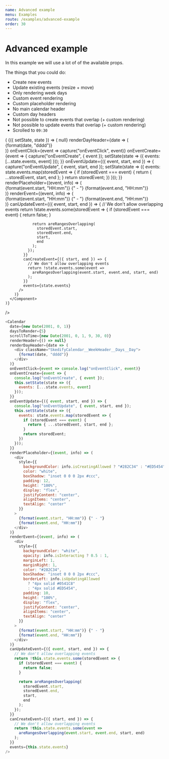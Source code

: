 ```yaml
---
name: Advanced example
menu: Examples
route: /examples/advanced-example
order: 30
---
```



# Advanced example

In this example we will use a lot of of the available props.

The things that you could do:

- Create new events
- Update existing events (resize + move)
- Only rendering week days
- Custom event rendering
- Custom placeholder rendering
- No main calendar header
- Custom day headers
- Not possible to create events that overlap (+ custom rendering)
- Not possible to update events that overlap (+ custom rendering)
- Scrolled to `09:30`

<Sandbox>
  <EventCapturer
    render={({ capture }) => (
      <Component
        initialState={{
          events: []
        }}
      >
        {({ setState, state }) => (
          <Calendar
            date={new Date(2001, 0, 1)}
            daysToRender={5}
            scrollToTime={new Date(2001, 0, 1, 9, 30, 0)}
            renderHeader={() => null}
            renderDayHeader={date => (
              <div className="SkedifyCalendar__WeekHeader__Days__Day">
                {format(date, "dddd")}
              </div>
            )}
            onEventClick={event => capture("onEventClick", event)}
            onEventCreate={event => {
              capture("onEventCreate", { event });
              setState(state => ({
                events: [...state.events, event]
              }));
            }}
            onEventUpdate={({ event, start, end }) => {
              capture("onEventUpdate", { event, start, end });
              setState(state => ({
                events: state.events.map(storedEvent => {
                  if (storedEvent === event) {
                    return { ...storedEvent, start, end };
                  }
                  return storedEvent;
                })
              }));
            }}
            renderPlaceholder={(event, info) => (
              <div
                style={{
                  backgroundColor: info.isCreatingAllowed
                    ? "#282C34"
                    : "#ED5454",
                  color: "white",
                  boxShadow: "inset 0 0 0 2px #ccc",
                  padding: 12,
                  height: "100%",
                  display: "flex",
                  justifyContent: "center",
                  alignItems: "center",
                  textAlign: "center"
                }}
              >
                {format(event.start, "HH:mm")} {" - "}
                {format(event.end, "HH:mm")}
              </div>
            )}
            renderEvent={(event, info) => (
              <div
                style={{
                  backgroundColor: "white",
                  opacity: info.isInteracting ? 0.5 : 1,
                  marginLeft: 1,
                  marginRight: 1,
                  color: "#282C34",
                  boxShadow: "inset 0 0 0 2px #ccc",
                  borderLeft: info.isUpdatingAllowed
                    ? "4px solid #0541C8"
                    : "4px solid #ED5454",
                  padding: 10,
                  height: "100%",
                  display: "flex",
                  justifyContent: "center",
                  alignItems: "center",
                  textAlign: "center"
                }}
              >
                {format(event.start, "HH:mm")} {" - "}
                {format(event.end, "HH:mm")}
              </div>
            )}
            canUpdateEvent={({ event, start, end }) => {
              // We don't allow overlapping events
              return !state.events.some(storedEvent => {
                if (storedEvent === event) {
                  return false;
                }

                return areRangesOverlapping(
                  storedEvent.start,
                  storedEvent.end,
                  start,
                  end
                );
              });
            }}
            canCreateEvent={({ start, end }) => {
              // We don't allow overlapping events
              return !state.events.some(event =>
                areRangesOverlapping(event.start, event.end, start, end)
              );
            }}
            events={state.events}
          />
        )}
      </Component>
    )}

/>

</Sandbox>

```js
<Calendar
  date={new Date(2001, 0, 1)}
  daysToRender={5}
  scrollToTime={new Date(2001, 0, 1, 9, 30, 0)}
  renderHeader={() => null}
  renderDayHeader={date => (
    <div className="SkedifyCalendar__WeekHeader__Days__Day">
      {format(date, "dddd")}
    </div>
  )}
  onEventClick={event => console.log("onEventClick", event)}
  onEventCreate={event => {
    console.log("onEventCreate", { event });
    this.setState(state => ({
      events: [...state.events, event]
    }));
  }}
  onEventUpdate={({ event, start, end }) => {
    console.log("onEventUpdate", { event, start, end });
    this.setState(state => ({
      events: state.events.map(storedEvent => {
        if (storedEvent === event) {
          return { ...storedEvent, start, end };
        }
        return storedEvent;
      })
    }));
  }}
  renderPlaceholder={(event, info) => (
    <div
      style={{
        backgroundColor: info.isCreatingAllowed ? "#282C34" : "#ED5454",
        color: "white",
        boxShadow: "inset 0 0 0 2px #ccc",
        padding: 12,
        height: "100%",
        display: "flex",
        justifyContent: "center",
        alignItems: "center",
        textAlign: "center"
      }}
    >
      {format(event.start, "HH:mm")} {" - "}
      {format(event.end, "HH:mm")}
    </div>
  )}
  renderEvent={(event, info) => (
    <div
      style={{
        backgroundColor: "white",
        opacity: info.isInteracting ? 0.5 : 1,
        marginLeft: 1,
        marginRight: 1,
        color: "#282C34",
        boxShadow: "inset 0 0 0 2px #ccc",
        borderLeft: info.isUpdatingAllowed
          ? "4px solid #0541C8"
          : "4px solid #ED5454",
        padding: 10,
        height: "100%",
        display: "flex",
        justifyContent: "center",
        alignItems: "center",
        textAlign: "center"
      }}
    >
      {format(event.start, "HH:mm")} {" - "}
      {format(event.end, "HH:mm")}
    </div>
  )}
  canUpdateEvent={({ event, start, end }) => {
    // We don't allow overlapping events
    return !this.state.events.some(storedEvent => {
      if (storedEvent === event) {
        return false;
      }

      return areRangesOverlapping(
        storedEvent.start,
        storedEvent.end,
        start,
        end
      );
    });
  }}
  canCreateEvent={({ start, end }) => {
    // We don't allow overlapping events
    return !this.state.events.some(event =>
      areRangesOverlapping(event.start, event.end, start, end)
    );
  }}
  events={this.state.events}
/>
```
